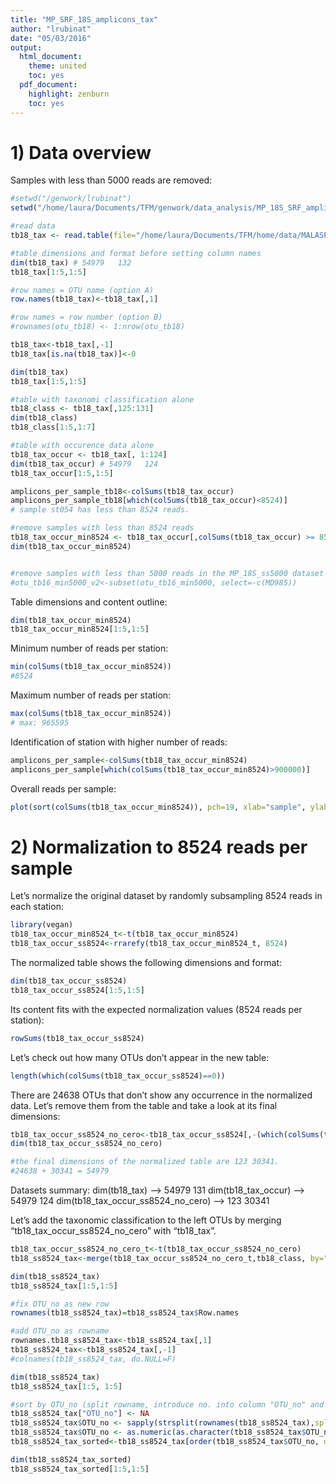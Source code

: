 ```yaml
---
title: "MP_SRF_18S_amplicons_tax"
author: "lrubinat"
date: "05/03/2016"
output:
  html_document:
    theme: united
    toc: yes
  pdf_document:
    highlight: zenburn
    toc: yes
---
```


<!--- INITIALIZATION
```r
#error hook to kill knitr in case of errors
library(knitr)
knit_hooks$set(error = function(x, options) stop(x))
opts_chunk$set(cache=TRUE, autodep=TRUE)
```
--->

# 1) Data overview

Samples with less than 5000 reads are removed: 

``` r
#setwd("/genwork/lrubinat")
setwd("/home/laura/Documents/TFM/genwork/data_analysis/MP_18S_SRF_amplicons/MP_SRF_18S_amplicons_tax/")

#read data 
tb18_tax <- read.table(file="/home/laura/Documents/TFM/home/data/MALASPINA/Malaspina_18S_Surface/table_with_BLAST/MP_18S_SRF_MAS_BM_SILVA_classif_tab.txt", head=TRUE, fill=TRUE)

#table dimensions and format before setting column names
dim(tb18_tax) # 54979   132
tb18_tax[1:5,1:5]

#row names = OTU name (option A)
row.names(tb18_tax)<-tb18_tax[,1]

#row names = row number (option B)
#rownames(otu_tb18) <- 1:nrow(otu_tb18)

tb18_tax<-tb18_tax[,-1]
tb18_tax[is.na(tb18_tax)]<-0

dim(tb18_tax)
tb18_tax[1:5,1:5]

#table with taxonomi classification alone
tb18_class <- tb18_tax[,125:131]
dim(tb18_class)
tb18_class[1:5,1:7]

#table with occurence data alone
tb18_tax_occur <- tb18_tax[, 1:124]
dim(tb18_tax_occur) # 54979   124
tb18_tax_occur[1:5,1:5]

amplicons_per_sample_tb18<-colSums(tb18_tax_occur)
amplicons_per_sample_tb18[which(colSums(tb18_tax_occur)<8524)]
# sample st054 has less than 8524 reads.

#remove samples with less than 8524 reads
tb18_tax_occur_min8524 <- tb18_tax_occur[,colSums(tb18_tax_occur) >= 8524]
dim(tb18_tax_occur_min8524)


#remove samples with less than 5000 reads in the MP_18S_ss5000 dataset (so that we can compare the relative abundance of 16S and 18S OTUs considering the same samples)
#otu_tb16_min5000_v2<-subset(otu_tb16_min5000, select=-c(MD985))
```

Table dimensions and content outline:

```r
dim(tb18_tax_occur_min8524)
tb18_tax_occur_min8524[1:5,1:5]
```

Minimum number of reads per station:

```r
min(colSums(tb18_tax_occur_min8524)) 
#8524
```

Maximum number of reads per station:

```r
max(colSums(tb18_tax_occur_min8524)) 
# max: 965595
```

Identification of station with higher number of reads:

```r
amplicons_per_sample<-colSums(tb18_tax_occur_min8524)
amplicons_per_sample[which(colSums(tb18_tax_occur_min8524)>900000)]
```

Overall reads per sample:

``` r
plot(sort(colSums(tb18_tax_occur_min8524)), pch=19, xlab="sample", ylab="reads per sample", cex=0.9)
```


# 2) Normalization to 8524 reads per sample

Let's normalize the original dataset by randomly subsampling 8524 reads in each station:

``` r
library(vegan)
tb18_tax_occur_min8524_t<-t(tb18_tax_occur_min8524)
tb18_tax_occur_ss8524<-rrarefy(tb18_tax_occur_min8524_t, 8524)
```

The normalized table shows the following dimensions and format:

```r
dim(tb18_tax_occur_ss8524)
tb18_tax_occur_ss8524[1:5,1:5]
```

Its content fits with the expected normalization values (8524 reads per station):

``` r
rowSums(tb18_tax_occur_ss8524)
```

Let's check out how many OTUs don't appear in the new table:

```r
length(which(colSums(tb18_tax_occur_ss8524)==0)) 
```

There are 24638 OTUs that don't show any occurrence in the normalized data. Let's remove them from the table and take a look at its final dimensions:

```r
tb18_tax_occur_ss8524_no_cero<-tb18_tax_occur_ss8524[,-(which(colSums(tb18_tax_occur_ss8524)==0))]
dim(tb18_tax_occur_ss8524_no_cero)

#the final dimensions of the normalized table are 123 30341.
#24638 + 30341 = 54979
```

Datasets summary:
dim(tb18_tax) --> 54979   131
dim(tb18_tax_occur) --> 54979   124
dim(tb18_tax_occur_ss8524_no_cero) --> 123 30341

Let's add the taxonomic classification to the left OTUs by merging "tb18_tax_occur_ss8524_no_cero" with "tb18_tax".

```r

tb18_tax_occur_ss8524_no_cero_t<-t(tb18_tax_occur_ss8524_no_cero)
tb18_ss8524_tax<-merge(tb18_tax_occur_ss8524_no_cero_t,tb18_class, by="row.names")

dim(tb18_ss8524_tax)
tb18_ss8524_tax[1:5,1:5]

#fix OTU_no as new row
rownames(tb18_ss8524_tax)=tb18_ss8524_tax$Row.names

#add OTU_no as rowname
rownames.tb18_ss8524_tax<-tb18_ss8524_tax[,1]
tb18_ss8524_tax<-tb18_ss8524_tax[,-1]
#colnames(tb18_ss8524_tax, do.NULL=F)

dim(tb18_ss8524_tax)
tb18_ss8524_tax[1:5, 1:5]

#sort by OTU_no (split rowname, introduce no. into column "OTU_no" and sort)
tb18_ss8524_tax["OTU_no"] <- NA
tb18_ss8524_tax$OTU_no <- sapply(strsplit(rownames(tb18_ss8524_tax),split= "\\_"),'[',2)
tb18_ss8524_tax$OTU_no <- as.numeric(as.character(tb18_ss8524_tax$OTU_no))
tb18_ss8524_tax_sorted<-tb18_ss8524_tax[order(tb18_ss8524_tax$OTU_no, decreasing = FALSE), ]

dim(tb18_ss8524_tax_sorted)
tb18_ss8524_tax_sorted[1:5,1:5]
```


